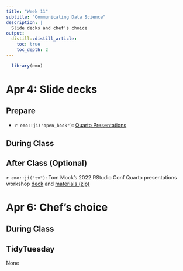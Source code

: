 ```yaml
---
title: "Week 11"
subtitle: "Communicating Data Science"
description: |
  Slide decks and chef's choice
output:
  distill::distill_article:
    toc: true
    toc_depth: 2
---
```


```r
  library(emo)
```


# Apr 4: Slide decks

## Prepare

* `r emo::ji("open_book")`: [Quarto Presentations](https://quarto.org/docs/presentations/)

## During Class


## After Class (Optional)

`r emo::ji("tv")`: Tom Mock's 2022 RStudio Conf Quarto presentations workshop [deck](https://rstudio-conf-2022.github.io/get-started-quarto/materials/05-presentations.html#/presentations) and [materials (zip)](https://www.dropbox.com/s/1cgkrcvaa9vlgz8/mockquarto.zip?dl=1)


# Apr 6: Chef's choice

## During Class


## TidyTuesday

None
